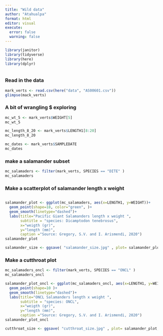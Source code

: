 ```yaml
---
title: "Wild data"
author: "Atahualpa"
format: html
editor: visual
execute: 
  error: false
  warning: false
---
```

```r
library(janitor)
library(tidyverse)
library(here)
library(dplyr)



```
### Read in the data

```r
mark_verts <- read.csv(here("data", "AS00601.csv"))
glimpse(mack_verts)

```

### A bit of wrangling $ exploring

```r
mc_wt_5 <- mark_verts$WEIGHT[5]
mc_wt_5

mc_length_8_20 <- mark_verts$LENGTH1[8:20]
mc_length_8_20

mc_dates <- mark_verts$SAMPLEDATE
mc_dates
```
### make a salamander subset
```r
mc_salamaders <- filter(mark_verts, SPECIES == "DITE" )
mc_salamaders

```

### Make a scatterplot of salamander length x weight

```r
```


```r
salamander_plot <- ggplot(mc_salamaders, aes(x=LENGTH1, y=WEIGHT))+
  geom_point(shape=18, color="green", )+
  geom_smooth(linetype="dashed")+
  labs(title="Pacific Giant Salamanders length x weight ",
       subtitle = "species: Dicamptodon tenebrosus", 
       x="weigth (gr)",
       y="length (mm)",
       caption ="Source: Gregory, S.V. and I. Arismendi, 2020")
salamander_plot

salamander_size <- ggsave( "salamander_size.jpg" , plot= salamander_plot, dpi = 300)
```
### Make a cutthroat plot

```r
mc_salamaders_oncl <- filter(mark_verts, SPECIES == "ONCL" )
mc_salamaders_oncl

salamander_plot_oncl <- ggplot(mc_salamaders_oncl, aes(x=LENGTH1, y=WEIGHT, color=REACH))+
  geom_point(shape=10 )+
  geom_smooth(linetype="dashed")+
  labs(title="ONCL Salamanders length x weight ",
       subtitle = "species: ONCL", 
       x="weigth (gr)",
       y="length (mm)",
       caption ="Source: Gregory, S.V. and I. Arismendi, 2020")
salamander_plot_oncl

cutthroat_size <- ggsave( "cutthroat_size.jpg" , plot= salamander_plot, dpi = 300)
```


